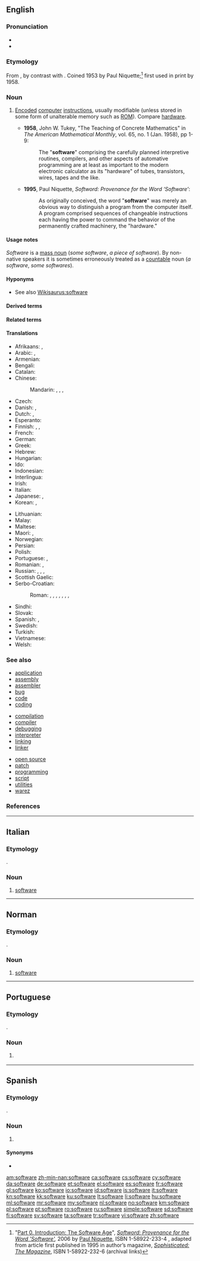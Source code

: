 {{also|Software}}
==English==

===Pronunciation===
* {{IPA|/ˈsɔftˌwɛɹ/|lang=en}}
* {{audio|en-us-software.ogg|Audio (US)|lang=en}}

===Etymology===
From {{suffix|soft|ware|lang=en}}, by contrast with {{term|hardware||the computer itself|lang=en}}. Coined 1953 by Paul Niquette;<ref>"[http://niquette.com/books/softword/part0.htm Part 0. Introduction: The Software Age]", ''[http://web.archive.org/web/20110716122819/http://www.niquette.com/books/softword/tocsoft.html Softword: Provenance for the Word 'Software'],'' 2006 by [http://web.archive.org/web/20081203022004/http://niquette.com/paul/paulhome.html Paul Niquette], ISBN 1-58922-233-4 , adapted from article first published in 1995 in author’s magazine, ''[http://web.archive.org/web/20100922062359/http://www.niquette.com/books/sophmag/tocsoph.html Sophisticated: The Magazine]'', ISBN 1-58922-232-6 (archival links)</ref> first used in print by {{w|John Tukey}} 1958.

===Noun===
{{wikipedia|dab=software (disambiguation)|software}}
{{en-noun|-}}

# {{context|computing|lang=en}} [[encode|Encoded]] [[computer]] [[instructions]], usually modifiable (unless stored in some form of unalterable memory such as [[ROM]]). Compare [[hardware]].
#* '''1958''', John W. Tukey, "The Teaching of Concrete Mathematics" in ''The American Mathematical Monthly'', vol. 65, no. 1 (Jan. 1958), pp 1-9:
#*: The "'''software'''" comprising the carefully planned interpretive routines, compilers, and other aspects of automative programming are at least as important to the modern electronic calculator as its "hardware" of tubes, transistors, wires, tapes and the like.
#* '''1995''', Paul Niquette, ''Softword: Provenance for the Word ‘Software’'':
#*: As originally conceived, the word "'''software'''" was merely an obvious way to distinguish a program from the computer itself. A program comprised sequences of changeable instructions each having the power to command the behavior of the permanently crafted machinery, the "hardware."

====Usage notes====
''Software'' is a [[mass noun]] (''some software'', ''a piece of software''). By non-native speakers it is sometimes erroneously treated as a [[countable]] noun (''a software'', ''some softwares'').

====Hyponyms====
{{hyp3|application software|kitchen table software|proprietary software|lang=en}}
* See also [[Wikisaurus:software]]

====Derived terms====
{{der3|adware|bloatware|firmware|freeware|hardware|malware|schlockware|shareware|spyware|vaporware|wetware|{{l/en|-ware}}<!-- in sense "class of software" -->|lang=en}}

====Related terms====
{{rel3|firmware|hardware|software assurance|software design|software engineering|software state|system software|lang=en}}

====Translations====
{{trans-top|encoded computer instructions}}
* Afrikaans: {{t|af|sagteware}}, {{t|af|programmatuur}}
* Arabic: {{t|ar|بَرْمَجِيَات|p}}, {{t|ar|بَرَامِج اَلْحَاسِب|m-p}}
* Armenian: {{t|hy|ծրագրային ապահովում}}
* Bengali: {{t|bn|সফটওয়্যার|tr=sôphţowar|sc=Beng}}
* Catalan: {{t+|ca|programari|m}}
* Chinese:
*: Mandarin: {{t+|cmn|軟件|sc=Hani}}, {{t+|cmn|软件|tr=ruǎnjiàn|sc=Hani}}, {{qualifier|Taiwan}} {{t+|cmn|軟體|sc=Hani}}, {{t+|cmn|软体|tr=ruǎntǐ|sc=Hani}}
* Czech: {{t+|cs|software|m}}
* Danish: {{t+|da|software}}, {{t|da|programmel}}
* Dutch: {{t+|nl|software|m}}, {{t+|nl|programmatuur|m}}
* Esperanto: {{t|eo|programaro}}
* Finnish: {{t+|fi|ohjelmisto}}, {{t+|fi|tietokoneohjelma}}, {{t|fi|softa}}
* French: {{t+|fr|logiciel|m}}
* German: {{t+|de|Software|f}}
* Greek: {{t+|el|λογισμικό|n}}
* Hebrew: {{t|he|תוכנה|f|tr=tokhná|alt=תוכנה \ תׇּכְנָה}}
* Hungarian: {{t+|hu|szoftver}}
* Ido: {{t|io|softwaro}}
* Indonesian: {{t|id|piranti lunak}}
* Interlingua: {{t|ia|software}}
* Irish: {{t|ga|bogearraí|m-p}}
* Italian: {{t+|it|software|m}}
* Japanese: {{t+|ja|ソフトウェア|tr=sofutowea}}, {{t|ja|ソフト|tr=sofuto}}
* Korean: {{t+|ko|소프트웨어|sc=Hang}}, {{t|ko|무른모|sc=Hang}}
{{trans-mid}}
* Lithuanian: {{t+|lt|programinė įranga|f}}
* Malay: {{t+|ms|perisian}}
* Maltese: {{t|mt|softwer|m}}
* Maori: {{t|mi|pūmanawa}}, {{t|mi|pūmanawa rorohiko}}
* Norwegian: {{t|no|programvare|m|f}}
* Persian: {{t+|fa|نرم افزار|tr=narm afzâr}}
* Polish: {{t+|pl|oprogramowanie|n}}
* Portuguese: {{t+|pt|software|m}}, {{t+|pt|programa|m}}
* Romanian: {{t+|ro|software|n}}, {{t|ro|programe de computer|n}}
* Russian: {{t+|ru|програ́ммное обеспече́ние|n}}, {{t|ru|со́фтве́р|n|m|tr=sóftvɛ́r}}, {{t|ru|ПО|n}}, {{t+|ru|софт|m}}
* Scottish Gaelic: {{t|gd|bathar-bog|m}}
* Serbo-Croatian:
*: Roman: {{t|sh|programska oprema}}, {{t|sh|napudbina}}, {{t|sh|mekušje}}, {{t|sh|mekovlje}}, {{t|sh|mekotvorina}}, {{t|sh|softver}}, {{t|sh|programska potpora|f}}, {{t|sh|programska podrška|f}}
* Sindhi: {{t+|sd|منطقگري|f}}
* Slovak: {{t|sk|softvér|m}}
* Spanish: {{t+|es|software|m}}, {{t+|es|programa|m}}
* Swedish: {{t+|sv|mjukvara|c}}
* Turkish: {{t+|tr|yazılım}}
* Vietnamese: {{t+|vi|phần mềm}}
* Welsh: {{t+|cy|meddalwedd|f}}
{{trans-bottom}}

===See also===
{{top3}}
* [[application]]
* [[assembly]]
* [[assembler]]
* [[bug]]
* [[code]]
* [[coding]]
{{mid3}}
* [[compilation]]
* [[compiler]]
* [[debugging]]
* [[interpreter]]
* [[linking]]
* [[linker]]
{{mid3}}
* [[open source]]
* [[patch]]
* [[programming]]
* [[script]]
* [[utilities]]
* [[warez]]
{{bottom}}

===References===
<references/>

----

==Italian==

===Etymology===
{{borrowing|en|lang=it}}.

===Noun===
{{head|it|noun|g=m|invariable}}

# {{lb|it|computing}} [[#English|software]]

----

==Norman==

===Etymology===
{{borrowing|en|software|lang=nrf}}.

===Noun===
{{nrf-noun|m|pl=-}}

# {{lb|nrf|Jersey|computing}} [[#English|software]]

----

==Portuguese==

===Etymology===
{{borrowing|en|lang=pt}}.

===Noun===
{{pt-noun|m}}

# {{lb|pt|computing}} {{l|en|software}} {{gloss|encoded computer instructions}}

----
==Spanish==

===Etymology===
{{borrowing|en|lang=es}}.

===Noun===
{{es-noun|m}}

# {{lb|es|computing}} {{l|en|software}} {{gloss|encoded computer instructions}}

====Synonyms====
* {{l|es|programa}}


[[am:software]]
[[zh-min-nan:software]]
[[ca:software]]
[[cs:software]]
[[cy:software]]
[[da:software]]
[[de:software]]
[[et:software]]
[[el:software]]
[[es:software]]
[[fr:software]]
[[gl:software]]
[[ko:software]]
[[io:software]]
[[id:software]]
[[is:software]]
[[it:software]]
[[kn:software]]
[[kk:software]]
[[ku:software]]
[[lt:software]]
[[li:software]]
[[hu:software]]
[[ml:software]]
[[mr:software]]
[[my:software]]
[[nl:software]]
[[no:software]]
[[km:software]]
[[pl:software]]
[[pt:software]]
[[ro:software]]
[[ru:software]]
[[simple:software]]
[[sd:software]]
[[fi:software]]
[[sv:software]]
[[ta:software]]
[[tr:software]]
[[vi:software]]
[[zh:software]]